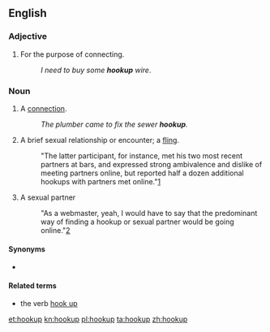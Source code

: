 ==English==

===Adjective===
{{en-adj|-}}

# For the purpose of connecting.
#: ''I need to buy some '''hookup''' wire''.

===Noun===
{{en-noun}}

# A [[connection]].
#: ''The plumber came to fix the sewer '''hookup'''.''
# {{lb|en|slang}} A brief sexual relationship or encounter; a [[fling]].
#: "The latter participant, for instance, met his two most recent partners at bars, and expressed strong ambivalence and dislike of meeting partners online, but reported half a dozen additional hookups with partners met online."[http://www.policyresourcegroup.com/documents/MSMBaileyNA_2010.pdf]
# {{lb|en|slang}} A sexual partner
#: "As a webmaster, yeah, I would have to say that the predominant way of finding a hookup or sexual partner would be going online."[http://www.policyresourcegroup.com/documents/MSMBaileyNA_2010.pdf]

====Synonyms====
* {{sense|brief sexual relations}} {{l|en|fling}}

====Related terms====
* the verb [[hook up]]

[[et:hookup]]
[[kn:hookup]]
[[pl:hookup]]
[[ta:hookup]]
[[zh:hookup]]